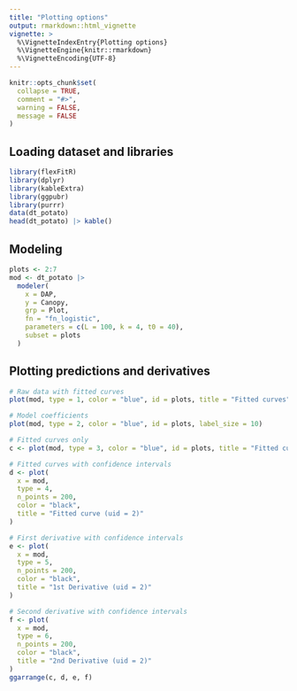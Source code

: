 ---
title: "Plotting options"
output: rmarkdown::html_vignette
vignette: >
  %\VignetteIndexEntry{Plotting options}
  %\VignetteEngine{knitr::rmarkdown}
  %\VignetteEncoding{UTF-8}
---

```{r, include = FALSE}
knitr::opts_chunk$set(
  collapse = TRUE,
  comment = "#>",
  warning = FALSE,
  message = FALSE
)
```

## Loading dataset and libraries

```{r setup}
library(flexFitR)
library(dplyr)
library(kableExtra)
library(ggpubr)
library(purrr)
data(dt_potato)
head(dt_potato) |> kable()
```

## Modeling

```{r}
plots <- 2:7
mod <- dt_potato |>
  modeler(
    x = DAP,
    y = Canopy,
    grp = Plot,
    fn = "fn_logistic",
    parameters = c(L = 100, k = 4, t0 = 40),
    subset = plots
  )
```


## Plotting predictions and derivatives

```{r,  fig.width= 8, fig.height=5, fig.alt="plot derivatives"}
# Raw data with fitted curves
plot(mod, type = 1, color = "blue", id = plots, title = "Fitted curves")
```

```{r,  fig.width= 8, fig.height=4, fig.alt="plot coef"}
# Model coefficients
plot(mod, type = 2, color = "blue", id = plots, label_size = 10)
```

```{r}
# Fitted curves only
c <- plot(mod, type = 3, color = "blue", id = plots, title = "Fitted curves")
```

```{r}
# Fitted curves with confidence intervals
d <- plot(
  x = mod,
  type = 4,
  n_points = 200,
  color = "black",
  title = "Fitted curve (uid = 2)"
)
```

```{r}
# First derivative with confidence intervals
e <- plot(
  x = mod,
  type = 5,
  n_points = 200,
  color = "black",
  title = "1st Derivative (uid = 2)"
)
```

```{r,  fig.width= 10, fig.height=7, fig.alt="plot derivatives"}
# Second derivative with confidence intervals
f <- plot(
  x = mod,
  type = 6,
  n_points = 200,
  color = "black",
  title = "2nd Derivative (uid = 2)"
)
ggarrange(c, d, e, f)
```

